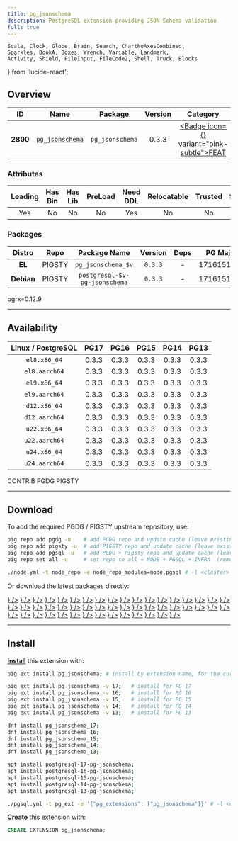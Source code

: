 ```yaml
---
title: pg_jsonschema
description: PostgreSQL extension providing JSON Schema validation
full: true
---
```


    Scale, Clock, Globe, Brain, Search, ChartNoAxesCombined,
    Sparkles, BookA, Boxes, Wrench, Variable, Landmark,
    Activity, Shield, FileInput, FileCode2, Shell, Truck, Blocks
} from 'lucide-react';

## Overview

| <TooltipIconButton tooltip="Extension unique identifier" side="top">ID</TooltipIconButton> | <TooltipIconButton tooltip="Extension name" side="top">Name</TooltipIconButton> | <TooltipIconButton tooltip="Package name for installation" side="top">Package</TooltipIconButton> | <TooltipIconButton tooltip="Latest available extension version" side="top">Version</TooltipIconButton> | <TooltipIconButton tooltip="Extension category" side="top">Category</TooltipIconButton> | <TooltipIconButton tooltip="Open source license" side="top">License</TooltipIconButton> | <TooltipIconButton tooltip="Programming language" side="top">Lang</TooltipIconButton> |
|:--------:|:--------:|:----------:|:--------------:|:---------------------------------------:|:------------------------------------------------------:|:----:|
| **2800** | [`pg_jsonschema`](https://github.com/supabase/pg_jsonschema) | `pg_jsonschema` | 0.3.3 | <a href="/ext/feat" className="no-underline"><Badge icon={<Sparkles />} variant="pink-subtle">FEAT</Badge></a> | <a href="/ext/list/license#apache-20" className="no-underline"><Badge icon={<Scale />} variant="green-subtle">Apache-2.0</Badge></a> | <a href="/ext/list/lang#rust"><Badge icon={<FileCode2 />} variant="amber-subtle">Rust</Badge></a> |

### Attributes

| <TooltipIconButton tooltip="The Primary Leading extension in the Package" side="top">Leading</TooltipIconButton> | <TooltipIconButton tooltip="Contains binary utils" side="top">Has Bin</TooltipIconButton> | <TooltipIconButton tooltip="Contains .so shared library files" side="top">Has Lib</TooltipIconButton> | <TooltipIconButton tooltip="Requires preloading via shared_preload_libraries" side="top">PreLoad</TooltipIconButton> | <TooltipIconButton tooltip="Requires CREATE EXTENSION DDL command" side="top">Need DDL</TooltipIconButton> | <TooltipIconButton tooltip="Can be installed in any schema" side="top">Relocatable</TooltipIconButton> | <TooltipIconButton tooltip="Can be created by non-superuser" side="top">Trusted</TooltipIconButton> | <TooltipIconButton tooltip="Schemas used by this extension" side="top">Schemas</TooltipIconButton> |
|:-------:|:-------:|:-------:|:-------:|:--------:|:-----------:|:-------:|:-------:|
| Yes | No | No | No | Yes | No | No | - |

### Packages

| <TooltipIconButton tooltip="Linux distribution family, EL or Debian" side="top">Distro</TooltipIconButton> | <TooltipIconButton tooltip="Package repository" side="top">Repo</TooltipIconButton> | <TooltipIconButton tooltip="The RPM/DEB Package Name Pattern (replace $v with real pg major)" side="top">Package Name</TooltipIconButton> | <TooltipIconButton tooltip="Latest package version" side="top">Version</TooltipIconButton> | <TooltipIconButton tooltip="RPM/DEB Package dependencies" side="top">Deps</TooltipIconButton> | <TooltipIconButton tooltip="Available in these PostgreSQL Major Versions" side="top">PG Major</TooltipIconButton> |
|:----------:|:--------:|:------------------------:|:-----------:|:------------:|:------------------:|
|   **EL**   | <Badge variant="amber-subtle"><span className="font-bold">PIGSTY</span></Badge> | `pg_jsonschema_$v` | `0.3.3` | - | <Badge variant="green-subtle">17</Badge><Badge variant="green-subtle">16</Badge><Badge variant="green-subtle">15</Badge><Badge variant="green-subtle">14</Badge><Badge variant="green-subtle">13</Badge> |
| **Debian** | <Badge variant="amber-subtle"><span className="font-bold">PIGSTY</span></Badge> | `postgresql-$v-pg-jsonschema` | `0.3.3` | - | <Badge variant="green-subtle">17</Badge><Badge variant="green-subtle">16</Badge><Badge variant="green-subtle">15</Badge><Badge variant="green-subtle">14</Badge><Badge variant="green-subtle">13</Badge> |


<Callout title="Comments" type="info">
    pgrx=0.12.9
</Callout>


------

## Availability

| <TooltipIconButton tooltip="Linux Distro Arch / PostgreSQL Major Version" side="top">Linux / PostgreSQL </TooltipIconButton> | **PG17** | **PG16** | **PG15** | **PG14** | **PG13** |
|:-----:|:-----:|:-----:|:-----:|:-----:|:-----:|
| `el8.x86_64` | <Badge variant="amber-subtle">0.3.3</Badge> | <Badge variant="amber-subtle">0.3.3</Badge> | <Badge variant="amber-subtle">0.3.3</Badge> | <Badge variant="amber-subtle">0.3.3</Badge> | <Badge variant="amber-subtle">0.3.3</Badge> |
| `el8.aarch64` | <Badge variant="amber-subtle">0.3.3</Badge> | <Badge variant="amber-subtle">0.3.3</Badge> | <Badge variant="amber-subtle">0.3.3</Badge> | <Badge variant="amber-subtle">0.3.3</Badge> | <Badge variant="amber-subtle">0.3.3</Badge> |
| `el9.x86_64` | <Badge variant="amber-subtle">0.3.3</Badge> | <Badge variant="amber-subtle">0.3.3</Badge> | <Badge variant="amber-subtle">0.3.3</Badge> | <Badge variant="amber-subtle">0.3.3</Badge> | <Badge variant="amber-subtle">0.3.3</Badge> |
| `el9.aarch64` | <Badge variant="amber-subtle">0.3.3</Badge> | <Badge variant="amber-subtle">0.3.3</Badge> | <Badge variant="amber-subtle">0.3.3</Badge> | <Badge variant="amber-subtle">0.3.3</Badge> | <Badge variant="amber-subtle">0.3.3</Badge> |
| `d12.x86_64` | <Badge variant="amber-subtle">0.3.3</Badge> | <Badge variant="amber-subtle">0.3.3</Badge> | <Badge variant="amber-subtle">0.3.3</Badge> | <Badge variant="amber-subtle">0.3.3</Badge> | <Badge variant="amber-subtle">0.3.3</Badge> |
| `d12.aarch64` | <Badge variant="amber-subtle">0.3.3</Badge> | <Badge variant="amber-subtle">0.3.3</Badge> | <Badge variant="amber-subtle">0.3.3</Badge> | <Badge variant="amber-subtle">0.3.3</Badge> | <Badge variant="amber-subtle">0.3.3</Badge> |
| `u22.x86_64` | <Badge variant="amber-subtle">0.3.3</Badge> | <Badge variant="amber-subtle">0.3.3</Badge> | <Badge variant="amber-subtle">0.3.3</Badge> | <Badge variant="amber-subtle">0.3.3</Badge> | <Badge variant="amber-subtle">0.3.3</Badge> |
| `u22.aarch64` | <Badge variant="amber-subtle">0.3.3</Badge> | <Badge variant="amber-subtle">0.3.3</Badge> | <Badge variant="amber-subtle">0.3.3</Badge> | <Badge variant="amber-subtle">0.3.3</Badge> | <Badge variant="amber-subtle">0.3.3</Badge> |
| `u24.x86_64` | <Badge variant="amber-subtle">0.3.3</Badge> | <Badge variant="amber-subtle">0.3.3</Badge> | <Badge variant="amber-subtle">0.3.3</Badge> | <Badge variant="amber-subtle">0.3.3</Badge> | <Badge variant="amber-subtle">0.3.3</Badge> |
| `u24.aarch64` | <Badge variant="amber-subtle">0.3.3</Badge> | <Badge variant="amber-subtle">0.3.3</Badge> | <Badge variant="amber-subtle">0.3.3</Badge> | <Badge variant="amber-subtle">0.3.3</Badge> | <Badge variant="amber-subtle">0.3.3</Badge> |

<Badge variant="green-subtle"><span className="font-black">CONTRIB</span></Badge> <Badge variant="blue-subtle"><span className="font-black">PGDG</span></Badge> <Badge variant="amber-subtle"><span className="font-black">PIGSTY</span></Badge>

------

## Download

To add the required PGDG / PIGSTY upstream repository, use:

```bash tab="pig"
pig repo add pgdg -u    # add PGDG repo and update cache (leave existing repos)
pig repo add pigsty -u  # add PIGSTY repo and update cache (leave existing repos)
pig repo add pgsql -u   # add PGDG + Pigsty repo and update cache (leave existing repos)
pig repo set all -u     # set repo to all = NODE + PGSQL + INFRA  (remove existing repos)
```
```bash tab="pigsty"
./node.yml -t node_repo -e node_repo_modules=node,pgsql # -l <cluster>
```

Or download the latest packages directly:

<Files>
    <Folder name="el8.x86_64">
        <a href="https://repo.pigsty.io/yum/pgsql/el8.x86_64/pg_jsonschema_17-0.3.3-1PIGSTY.el8.x86_64.rpm"><File name="pg_jsonschema_17-0.3.3-1PIGSTY.el8.x86_64.rpm" icon={<Package className="text-emerald-500" />} /></a>
        <a href="https://repo.pigsty.io/yum/pgsql/el8.x86_64/pg_jsonschema_16-0.3.3-1PIGSTY.el8.x86_64.rpm"><File name="pg_jsonschema_16-0.3.3-1PIGSTY.el8.x86_64.rpm" icon={<Package className="text-emerald-500" />} /></a>
        <a href="https://repo.pigsty.io/yum/pgsql/el8.x86_64/pg_jsonschema_15-0.3.3-1PIGSTY.el8.x86_64.rpm"><File name="pg_jsonschema_15-0.3.3-1PIGSTY.el8.x86_64.rpm" icon={<Package className="text-emerald-500" />} /></a>
        <a href="https://repo.pigsty.io/yum/pgsql/el8.x86_64/pg_jsonschema_14-0.3.3-1PIGSTY.el8.x86_64.rpm"><File name="pg_jsonschema_14-0.3.3-1PIGSTY.el8.x86_64.rpm" icon={<Package className="text-emerald-500" />} /></a>
        <a href="https://repo.pigsty.io/yum/pgsql/el8.x86_64/pg_jsonschema_13-0.3.3-1PIGSTY.el8.x86_64.rpm"><File name="pg_jsonschema_13-0.3.3-1PIGSTY.el8.x86_64.rpm" icon={<Package className="text-emerald-500" />} /></a>
    </Folder>
    <Folder name="el8.aarch64">
        <a href="https://repo.pigsty.io/yum/pgsql/el8.aarch64/pg_jsonschema_17-0.3.3-1PIGSTY.el8.aarch64.rpm"><File name="pg_jsonschema_17-0.3.3-1PIGSTY.el8.aarch64.rpm" icon={<Package className="text-orange-500" />} /></a>
        <a href="https://repo.pigsty.io/yum/pgsql/el8.aarch64/pg_jsonschema_16-0.3.3-1PIGSTY.el8.aarch64.rpm"><File name="pg_jsonschema_16-0.3.3-1PIGSTY.el8.aarch64.rpm" icon={<Package className="text-orange-500" />} /></a>
        <a href="https://repo.pigsty.io/yum/pgsql/el8.aarch64/pg_jsonschema_15-0.3.3-1PIGSTY.el8.aarch64.rpm"><File name="pg_jsonschema_15-0.3.3-1PIGSTY.el8.aarch64.rpm" icon={<Package className="text-orange-500" />} /></a>
        <a href="https://repo.pigsty.io/yum/pgsql/el8.aarch64/pg_jsonschema_14-0.3.3-1PIGSTY.el8.aarch64.rpm"><File name="pg_jsonschema_14-0.3.3-1PIGSTY.el8.aarch64.rpm" icon={<Package className="text-orange-500" />} /></a>
        <a href="https://repo.pigsty.io/yum/pgsql/el8.aarch64/pg_jsonschema_13-0.3.3-1PIGSTY.el8.aarch64.rpm"><File name="pg_jsonschema_13-0.3.3-1PIGSTY.el8.aarch64.rpm" icon={<Package className="text-orange-500" />} /></a>
    </Folder>
    <Folder name="el9.x86_64">
        <a href="https://repo.pigsty.io/yum/pgsql/el9.x86_64/pg_jsonschema_17-0.3.3-1PIGSTY.el9.x86_64.rpm"><File name="pg_jsonschema_17-0.3.3-1PIGSTY.el9.x86_64.rpm" icon={<Package className="text-emerald-500" />} /></a>
        <a href="https://repo.pigsty.io/yum/pgsql/el9.x86_64/pg_jsonschema_16-0.3.3-1PIGSTY.el9.x86_64.rpm"><File name="pg_jsonschema_16-0.3.3-1PIGSTY.el9.x86_64.rpm" icon={<Package className="text-emerald-500" />} /></a>
        <a href="https://repo.pigsty.io/yum/pgsql/el9.x86_64/pg_jsonschema_15-0.3.3-1PIGSTY.el9.x86_64.rpm"><File name="pg_jsonschema_15-0.3.3-1PIGSTY.el9.x86_64.rpm" icon={<Package className="text-emerald-500" />} /></a>
        <a href="https://repo.pigsty.io/yum/pgsql/el9.x86_64/pg_jsonschema_14-0.3.3-1PIGSTY.el9.x86_64.rpm"><File name="pg_jsonschema_14-0.3.3-1PIGSTY.el9.x86_64.rpm" icon={<Package className="text-emerald-500" />} /></a>
        <a href="https://repo.pigsty.io/yum/pgsql/el9.x86_64/pg_jsonschema_13-0.3.3-1PIGSTY.el9.x86_64.rpm"><File name="pg_jsonschema_13-0.3.3-1PIGSTY.el9.x86_64.rpm" icon={<Package className="text-emerald-500" />} /></a>
    </Folder>
    <Folder name="el9.aarch64">
        <a href="https://repo.pigsty.io/yum/pgsql/el9.aarch64/pg_jsonschema_17-0.3.3-1PIGSTY.el9.aarch64.rpm"><File name="pg_jsonschema_17-0.3.3-1PIGSTY.el9.aarch64.rpm" icon={<Package className="text-orange-500" />} /></a>
        <a href="https://repo.pigsty.io/yum/pgsql/el9.aarch64/pg_jsonschema_16-0.3.3-1PIGSTY.el9.aarch64.rpm"><File name="pg_jsonschema_16-0.3.3-1PIGSTY.el9.aarch64.rpm" icon={<Package className="text-orange-500" />} /></a>
        <a href="https://repo.pigsty.io/yum/pgsql/el9.aarch64/pg_jsonschema_15-0.3.3-1PIGSTY.el9.aarch64.rpm"><File name="pg_jsonschema_15-0.3.3-1PIGSTY.el9.aarch64.rpm" icon={<Package className="text-orange-500" />} /></a>
        <a href="https://repo.pigsty.io/yum/pgsql/el9.aarch64/pg_jsonschema_14-0.3.3-1PIGSTY.el9.aarch64.rpm"><File name="pg_jsonschema_14-0.3.3-1PIGSTY.el9.aarch64.rpm" icon={<Package className="text-orange-500" />} /></a>
        <a href="https://repo.pigsty.io/yum/pgsql/el9.aarch64/pg_jsonschema_13-0.3.3-1PIGSTY.el9.aarch64.rpm"><File name="pg_jsonschema_13-0.3.3-1PIGSTY.el9.aarch64.rpm" icon={<Package className="text-orange-500" />} /></a>
    </Folder>
    <Folder name="d12.x86_64">
        <a href="https://repo.pigsty.io/apt/pgsql/bookworm/pool/main/p/pg-jsonschema/postgresql-17-pg-jsonschema_0.3.3-1PIGSTY~bookworm_amd64.deb"><File name="postgresql-17-pg-jsonschema_0.3.3-1PIGSTY~bookworm_amd64.deb" icon={<Box className="text-emerald-500" />} /></a>
        <a href="https://repo.pigsty.io/apt/pgsql/bookworm/pool/main/p/pg-jsonschema/postgresql-16-pg-jsonschema_0.3.3-1PIGSTY~bookworm_amd64.deb"><File name="postgresql-16-pg-jsonschema_0.3.3-1PIGSTY~bookworm_amd64.deb" icon={<Box className="text-emerald-500" />} /></a>
        <a href="https://repo.pigsty.io/apt/pgsql/bookworm/pool/main/p/pg-jsonschema/postgresql-15-pg-jsonschema_0.3.3-1PIGSTY~bookworm_amd64.deb"><File name="postgresql-15-pg-jsonschema_0.3.3-1PIGSTY~bookworm_amd64.deb" icon={<Box className="text-emerald-500" />} /></a>
        <a href="https://repo.pigsty.io/apt/pgsql/bookworm/pool/main/p/pg-jsonschema/postgresql-14-pg-jsonschema_0.3.3-1PIGSTY~bookworm_amd64.deb"><File name="postgresql-14-pg-jsonschema_0.3.3-1PIGSTY~bookworm_amd64.deb" icon={<Box className="text-emerald-500" />} /></a>
        <a href="https://repo.pigsty.io/apt/pgsql/bookworm/pool/main/p/pg-jsonschema/postgresql-13-pg-jsonschema_0.3.3-1PIGSTY~bookworm_amd64.deb"><File name="postgresql-13-pg-jsonschema_0.3.3-1PIGSTY~bookworm_amd64.deb" icon={<Box className="text-emerald-500" />} /></a>
    </Folder>
    <Folder name="d12.aarch64">
        <a href="https://repo.pigsty.io/apt/pgsql/bookworm/pool/main/p/pg-jsonschema/postgresql-17-pg-jsonschema_0.3.3-1PIGSTY~bookworm_arm64.deb"><File name="postgresql-17-pg-jsonschema_0.3.3-1PIGSTY~bookworm_arm64.deb" icon={<Box className="text-orange-500" />} /></a>
        <a href="https://repo.pigsty.io/apt/pgsql/bookworm/pool/main/p/pg-jsonschema/postgresql-16-pg-jsonschema_0.3.3-1PIGSTY~bookworm_arm64.deb"><File name="postgresql-16-pg-jsonschema_0.3.3-1PIGSTY~bookworm_arm64.deb" icon={<Box className="text-orange-500" />} /></a>
        <a href="https://repo.pigsty.io/apt/pgsql/bookworm/pool/main/p/pg-jsonschema/postgresql-15-pg-jsonschema_0.3.3-1PIGSTY~bookworm_arm64.deb"><File name="postgresql-15-pg-jsonschema_0.3.3-1PIGSTY~bookworm_arm64.deb" icon={<Box className="text-orange-500" />} /></a>
        <a href="https://repo.pigsty.io/apt/pgsql/bookworm/pool/main/p/pg-jsonschema/postgresql-14-pg-jsonschema_0.3.3-1PIGSTY~bookworm_arm64.deb"><File name="postgresql-14-pg-jsonschema_0.3.3-1PIGSTY~bookworm_arm64.deb" icon={<Box className="text-orange-500" />} /></a>
        <a href="https://repo.pigsty.io/apt/pgsql/bookworm/pool/main/p/pg-jsonschema/postgresql-13-pg-jsonschema_0.3.3-1PIGSTY~bookworm_arm64.deb"><File name="postgresql-13-pg-jsonschema_0.3.3-1PIGSTY~bookworm_arm64.deb" icon={<Box className="text-orange-500" />} /></a>
    </Folder>
    <Folder name="u22.x86_64">
        <a href="https://repo.pigsty.io/apt/pgsql/jammy/pool/main/p/pg-jsonschema/postgresql-17-pg-jsonschema_0.3.3-1PIGSTY~jammy_amd64.deb"><File name="postgresql-17-pg-jsonschema_0.3.3-1PIGSTY~jammy_amd64.deb" icon={<Box className="text-emerald-500" />} /></a>
        <a href="https://repo.pigsty.io/apt/pgsql/jammy/pool/main/p/pg-jsonschema/postgresql-16-pg-jsonschema_0.3.3-1PIGSTY~jammy_amd64.deb"><File name="postgresql-16-pg-jsonschema_0.3.3-1PIGSTY~jammy_amd64.deb" icon={<Box className="text-emerald-500" />} /></a>
        <a href="https://repo.pigsty.io/apt/pgsql/jammy/pool/main/p/pg-jsonschema/postgresql-15-pg-jsonschema_0.3.3-1PIGSTY~jammy_amd64.deb"><File name="postgresql-15-pg-jsonschema_0.3.3-1PIGSTY~jammy_amd64.deb" icon={<Box className="text-emerald-500" />} /></a>
        <a href="https://repo.pigsty.io/apt/pgsql/jammy/pool/main/p/pg-jsonschema/postgresql-14-pg-jsonschema_0.3.3-1PIGSTY~jammy_amd64.deb"><File name="postgresql-14-pg-jsonschema_0.3.3-1PIGSTY~jammy_amd64.deb" icon={<Box className="text-emerald-500" />} /></a>
        <a href="https://repo.pigsty.io/apt/pgsql/jammy/pool/main/p/pg-jsonschema/postgresql-13-pg-jsonschema_0.3.3-1PIGSTY~jammy_amd64.deb"><File name="postgresql-13-pg-jsonschema_0.3.3-1PIGSTY~jammy_amd64.deb" icon={<Box className="text-emerald-500" />} /></a>
    </Folder>
    <Folder name="u22.aarch64">
        <a href="https://repo.pigsty.io/apt/pgsql/jammy/pool/main/p/pg-jsonschema/postgresql-17-pg-jsonschema_0.3.3-1PIGSTY~jammy_arm64.deb"><File name="postgresql-17-pg-jsonschema_0.3.3-1PIGSTY~jammy_arm64.deb" icon={<Box className="text-orange-500" />} /></a>
        <a href="https://repo.pigsty.io/apt/pgsql/jammy/pool/main/p/pg-jsonschema/postgresql-16-pg-jsonschema_0.3.3-1PIGSTY~jammy_arm64.deb"><File name="postgresql-16-pg-jsonschema_0.3.3-1PIGSTY~jammy_arm64.deb" icon={<Box className="text-orange-500" />} /></a>
        <a href="https://repo.pigsty.io/apt/pgsql/jammy/pool/main/p/pg-jsonschema/postgresql-15-pg-jsonschema_0.3.3-1PIGSTY~jammy_arm64.deb"><File name="postgresql-15-pg-jsonschema_0.3.3-1PIGSTY~jammy_arm64.deb" icon={<Box className="text-orange-500" />} /></a>
        <a href="https://repo.pigsty.io/apt/pgsql/jammy/pool/main/p/pg-jsonschema/postgresql-14-pg-jsonschema_0.3.3-1PIGSTY~jammy_arm64.deb"><File name="postgresql-14-pg-jsonschema_0.3.3-1PIGSTY~jammy_arm64.deb" icon={<Box className="text-orange-500" />} /></a>
        <a href="https://repo.pigsty.io/apt/pgsql/jammy/pool/main/p/pg-jsonschema/postgresql-13-pg-jsonschema_0.3.3-1PIGSTY~jammy_arm64.deb"><File name="postgresql-13-pg-jsonschema_0.3.3-1PIGSTY~jammy_arm64.deb" icon={<Box className="text-orange-500" />} /></a>
    </Folder>
    <Folder name="u24.x86_64">
        <a href="https://repo.pigsty.io/apt/pgsql/noble/pool/main/p/pg-jsonschema/postgresql-17-pg-jsonschema_0.3.3-1PIGSTY~noble_amd64.deb"><File name="postgresql-17-pg-jsonschema_0.3.3-1PIGSTY~noble_amd64.deb" icon={<Box className="text-emerald-500" />} /></a>
        <a href="https://repo.pigsty.io/apt/pgsql/noble/pool/main/p/pg-jsonschema/postgresql-16-pg-jsonschema_0.3.3-1PIGSTY~noble_amd64.deb"><File name="postgresql-16-pg-jsonschema_0.3.3-1PIGSTY~noble_amd64.deb" icon={<Box className="text-emerald-500" />} /></a>
        <a href="https://repo.pigsty.io/apt/pgsql/noble/pool/main/p/pg-jsonschema/postgresql-15-pg-jsonschema_0.3.3-1PIGSTY~noble_amd64.deb"><File name="postgresql-15-pg-jsonschema_0.3.3-1PIGSTY~noble_amd64.deb" icon={<Box className="text-emerald-500" />} /></a>
        <a href="https://repo.pigsty.io/apt/pgsql/noble/pool/main/p/pg-jsonschema/postgresql-14-pg-jsonschema_0.3.3-1PIGSTY~noble_amd64.deb"><File name="postgresql-14-pg-jsonschema_0.3.3-1PIGSTY~noble_amd64.deb" icon={<Box className="text-emerald-500" />} /></a>
        <a href="https://repo.pigsty.io/apt/pgsql/noble/pool/main/p/pg-jsonschema/postgresql-13-pg-jsonschema_0.3.3-1PIGSTY~noble_amd64.deb"><File name="postgresql-13-pg-jsonschema_0.3.3-1PIGSTY~noble_amd64.deb" icon={<Box className="text-emerald-500" />} /></a>
    </Folder>
    <Folder name="u24.aarch64">
        <a href="https://repo.pigsty.io/apt/pgsql/noble/pool/main/p/pg-jsonschema/postgresql-17-pg-jsonschema_0.3.3-1PIGSTY~noble_arm64.deb"><File name="postgresql-17-pg-jsonschema_0.3.3-1PIGSTY~noble_arm64.deb" icon={<Box className="text-orange-500" />} /></a>
        <a href="https://repo.pigsty.io/apt/pgsql/noble/pool/main/p/pg-jsonschema/postgresql-16-pg-jsonschema_0.3.3-1PIGSTY~noble_arm64.deb"><File name="postgresql-16-pg-jsonschema_0.3.3-1PIGSTY~noble_arm64.deb" icon={<Box className="text-orange-500" />} /></a>
        <a href="https://repo.pigsty.io/apt/pgsql/noble/pool/main/p/pg-jsonschema/postgresql-15-pg-jsonschema_0.3.3-1PIGSTY~noble_arm64.deb"><File name="postgresql-15-pg-jsonschema_0.3.3-1PIGSTY~noble_arm64.deb" icon={<Box className="text-orange-500" />} /></a>
        <a href="https://repo.pigsty.io/apt/pgsql/noble/pool/main/p/pg-jsonschema/postgresql-14-pg-jsonschema_0.3.3-1PIGSTY~noble_arm64.deb"><File name="postgresql-14-pg-jsonschema_0.3.3-1PIGSTY~noble_arm64.deb" icon={<Box className="text-orange-500" />} /></a>
        <a href="https://repo.pigsty.io/apt/pgsql/noble/pool/main/p/pg-jsonschema/postgresql-13-pg-jsonschema_0.3.3-1PIGSTY~noble_arm64.deb"><File name="postgresql-13-pg-jsonschema_0.3.3-1PIGSTY~noble_arm64.deb" icon={<Box className="text-orange-500" />} /></a>
    </Folder>
</Files>

------

## Install

[**Install**](/docs/pgsql/extension/install) this extension with:

```bash tab="pig"
pig ext install pg_jsonschema; # install by extension name, for the current active PG version

pig ext install pg_jsonschema -v 17;   # install for PG 17
pig ext install pg_jsonschema -v 16;   # install for PG 16
pig ext install pg_jsonschema -v 15;   # install for PG 15
pig ext install pg_jsonschema -v 14;   # install for PG 14
pig ext install pg_jsonschema -v 13;   # install for PG 13
```
```bash tab="yum" 
dnf install pg_jsonschema_17;
dnf install pg_jsonschema_16;
dnf install pg_jsonschema_15;
dnf install pg_jsonschema_14;
dnf install pg_jsonschema_13;
```
```bash tab="apt" 
apt install postgresql-17-pg-jsonschema;
apt install postgresql-16-pg-jsonschema;
apt install postgresql-15-pg-jsonschema;
apt install postgresql-14-pg-jsonschema;
apt install postgresql-13-pg-jsonschema;
```
```bash tab="ansible"
./pgsql.yml -t pg_ext -e '{"pg_extensions": ["pg_jsonschema"]}' # -l <cls>
```

[**Create**](/docs/pgsql/extension/create) this extension with:

```sql
CREATE EXTENSION pg_jsonschema;
```


